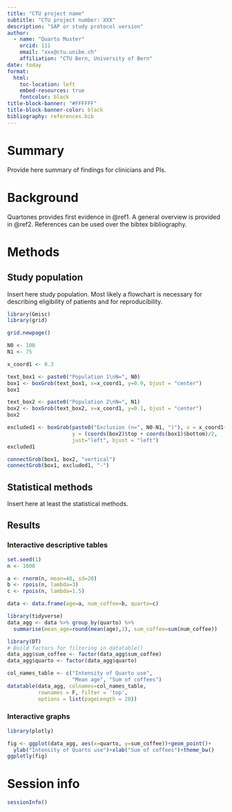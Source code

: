 ```yaml
---
title: "CTU project name"
subtitle: "CTU project number: XXX"
description: "SAP or study protocol version"
author:
  - name: "Quarto Muster"
    orcid: 111
    email: "xxx@ctu.unibe.ch"
    affiliation: "CTU Bern, University of Bern"
date: today
format:
  html:
    toc-location: left
    embed-resources: true
    fontcolor: black
title-block-banner: "#FFFFFF"
title-block-banner-color: black
bibliography: references.bib
---
```


<!---
The next lines are required for UniBE logo:
Do not delete

https://stackoverflow.com/questions/74180779/r-quarto-html-document-how-to-insert-logo-image-at-the-left-of-the-title-su
-->

<style>

.quarto-title-block .quarto-title-banner {
  background-image: url(ub_Logo_english_2019_RGB_wb.png);
  background-size: 300px;
  background-position: right;
  background-repeat: no-repeat;
  padding-left: 0px;
  background-origin: content-box;
}

</style>

<!---
End
-->

# Summary

Provide here summary of findings for clinicians and PIs.

# Background

Quartones provides first evidence in @ref1. A general overview is provided in @ref2. References can be used over the bibtex bibliography.

# Methods

## Study population

Insert here study population. Most likely a flowchart is necessary for describing eligibility of patients and for reproducibility.

```r
library(Gmisc)
library(grid)

grid.newpage()

N0 <- 100
N1 <- 75

x_coord1 <- 0.3

text_box1 <- paste0("Population 1\nN=", N0)
box1 <- boxGrob(text_box1, x=x_coord1, y=0.9, bjust = "center")
box1

text_box2 <- paste0("Population 2\nN=", N1)
box2 <- boxGrob(text_box2, x=x_coord1, y=0.1, bjust = "center")
box2

excluded1 <- boxGrob(paste0("Exclusion (n=", N0-N1, ")"), x = x_coord1+0.27, 
                     y = (coords(box2)$top + coords(box1)$bottom)/2, 
                     just="left", bjust = "left")
excluded1

connectGrob(box1, box2, "vertical")
connectGrob(box1, excluded1, "-")
```

## Statistical methods

Insert here at least the statistical methods.

## Results

### Interactive descriptive tables

```r
set.seed(1)
n <- 1000

a <- rnorm(n, mean=40, sd=20)
b <- rpois(n, lambda=3)
c <- rpois(n, lambda=1.5)

data <- data.frame(age=a, num_coffee=b, quarto=c)

library(tidyverse)
data_agg <- data %>% group_by(quarto) %>% 
  summarise(mean_age=round(mean(age),1), sum_coffee=sum(num_coffee))

library(DT)
# Build factors for filtering in datatable()
data_agg$sum_coffee <- factor(data_agg$sum_coffee)
data_agg$quarto <- factor(data_agg$quarto)

col_names_table <- c("Intensity of Quarto use", 
                     "Mean age", "Sum of coffees")
datatable(data_agg, colnames=col_names_table, 
          rownames = F, filter = 'top', 
          options = list(pageLength = 20))
```

### Interactive graphs

```r
library(plotly)

fig <- ggplot(data_agg, aes(x=quarto, y=sum_coffee))+geom_point()+
  ylab("Intensity of Quarto use")+xlab("Sum of coffees")+theme_bw()
ggplotly(fig)
```

# Session info

```r
sessionInfo()
```